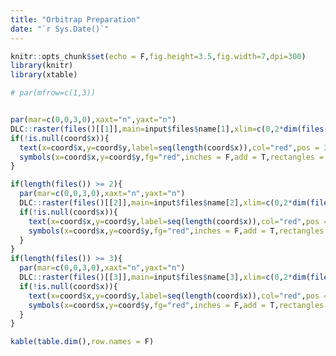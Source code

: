 ```yaml
---
title: "Orbitrap Preparation"
date: "`r Sys.Date()`"
---
```



```r
knitr::opts_chunk$set(echo = F,fig.height=3.5,fig.width=7,dpi=300)
library(knitr)
library(xtable)
```


```r
# par(mfrow=c(1,3))


par(mar=c(0,0,3,0),xaxt="n",yaxt="n")
DLC::raster(files()[[1]],main=input$files$name[1],xlim=c(0,2*dim(files()[[1]])[1]))
if(!is.null(coord$x)){
  text(x=coord$x,y=coord$y,label=seq(length(coord$x)),col="red",pos = 3)
  symbols(x=coord$x,y=coord$y,fg="red",inches = F,add = T,rectangles = cbind(rep(input$stamp_width*10,length(coord$x)),rep(input$stamp_height*10,length(coord$x))))
}

if(length(files()) >= 2){
  par(mar=c(0,0,3,0),xaxt="n",yaxt="n")
  DLC::raster(files()[[2]],main=input$files$name[2],xlim=c(0,2*dim(files()[[2]])[1]))
  if(!is.null(coord$x)){
    text(x=coord$x,y=coord$y,label=seq(length(coord$x)),col="red",pos = 3)
    symbols(x=coord$x,y=coord$y,fg="red",inches = F,add = T,rectangles = cbind(rep(input$stamp_width*10,length(coord$x)),rep(input$stamp_height*10,length(coord$x))))
  }
}
if(length(files()) >= 3){
  par(mar=c(0,0,3,0),xaxt="n",yaxt="n")
  DLC::raster(files()[[3]],main=input$files$name[3],xlim=c(0,2*dim(files()[[3]])[1]))
  if(!is.null(coord$x)){
    text(x=coord$x,y=coord$y,label=seq(length(coord$x)),col="red",pos = 3)
    symbols(x=coord$x,y=coord$y,fg="red",inches = F,add = T,rectangles = cbind(rep(input$stamp_width*10,length(coord$x)),rep(input$stamp_height*10,length(coord$x))))
  }
}
```

```r
kable(table.dim(),row.names = F)
```